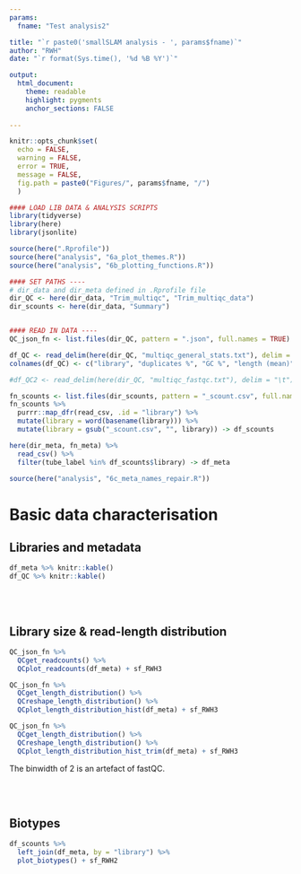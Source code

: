 ```yaml
---
params:
  fname: "Test analysis2"

title: "`r paste0('smallSLAM analysis - ', params$fname)`"
author: "RWH"
date: "`r format(Sys.time(), '%d %B %Y')`"

output: 
  html_document:
    theme: readable 
    highlight: pygments 
    anchor_sections: FALSE
  
---
```



```r
knitr::opts_chunk$set(
  echo = FALSE, 
  warning = FALSE, 
  error = TRUE, 
  message = FALSE,
  fig.path = paste0("Figures/", params$fname, "/")
  )

#### LOAD LIB DATA & ANALYSIS SCRIPTS
library(tidyverse)
library(here)
library(jsonlite)

source(here(".Rprofile"))
source(here("analysis", "6a_plot_themes.R"))
source(here("analysis", "6b_plotting_functions.R"))

```

```r

#### SET PATHS ----
# dir_data and dir_meta defined in .Rprofile file
dir_QC <- here(dir_data, "Trim_multiqc", "Trim_multiqc_data")
dir_scounts <- here(dir_data, "Summary")


#### READ IN DATA ----
QC_json_fn <- list.files(dir_QC, pattern = ".json", full.names = TRUE)

df_QC <- read_delim(here(dir_QC, "multiqc_general_stats.txt"), delim = "\t") 
colnames(df_QC) <- c("library", "duplicates %", "GC %", "length (mean)", "fails %", "reads")  

#df_QC2 <- read_delim(here(dir_QC, "multiqc_fastqc.txt"), delim = "\t")

fn_scounts <- list.files(dir_scounts, pattern = "_scount.csv", full.names = TRUE) %>% set_names()
fn_scounts %>% 
  purrr::map_dfr(read_csv, .id = "library") %>% 
  mutate(library = word(basename(library))) %>%  
  mutate(library = gsub("_scount.csv", "", library)) -> df_scounts

here(dir_meta, fn_meta) %>% 
  read_csv() %>% 
  filter(tube_label %in% df_scounts$library) -> df_meta

source(here("analysis", "6c_meta_names_repair.R"))

```


# Basic data characterisation

## Libraries and metadata  

```r

df_meta %>% knitr::kable()
df_QC %>% knitr::kable()

```

<br>
<br>

## Library size & read-length distribution

```r
QC_json_fn %>% 
  QCget_readcounts() %>% 
  QCplot_readcounts(df_meta) + sf_RWH3

```


```r
QC_json_fn %>% 
  QCget_length_distribution() %>% 
  QCreshape_length_distribution() %>% 
  QCplot_length_distribution_hist(df_meta) + sf_RWH3

```

```r
QC_json_fn %>% 
  QCget_length_distribution() %>% 
  QCreshape_length_distribution() %>% 
  QCplot_length_distribution_hist_trim(df_meta) + sf_RWH3

```

The binwidth of 2 is an artefact of fastQC.  

<!--
Can probably do this manually using:
cat input.fq | awk '{if(NR%4==2) print length($1)}' > readlengths.txt
sort readlengths.txt | uniq -c
-->

<br>
<br>


## Biotypes

```r

df_scounts %>% 
  left_join(df_meta, by = "library") %>% 
  plot_biotypes() + sf_RWH2

```

